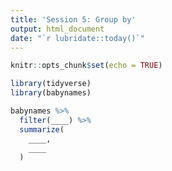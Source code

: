 ```yaml
---
title: 'Session 5: Group by'
output: html_document
date: "`r lubridate::today()`"
---
```


```r
knitr::opts_chunk$set(echo = TRUE)

library(tidyverse)
library(babynames)
```

```r
babynames %>% 
  filter(____) %>% 
  summarize(
    ____,
    ____
  )
```

```r

```

